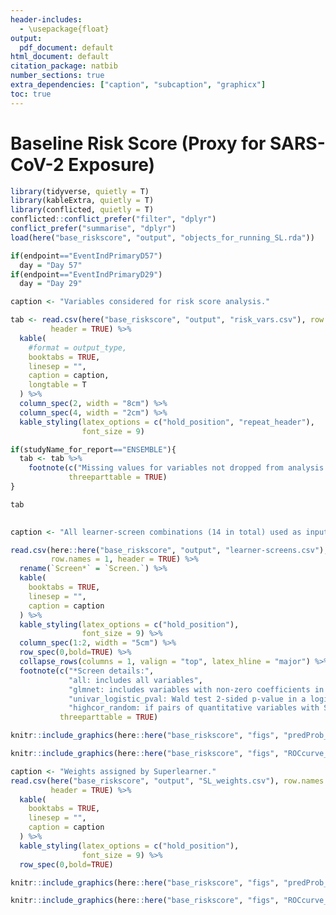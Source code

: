 ```yaml
---
header-includes:
  - \usepackage{float}
output:
  pdf_document: default
html_document: default
citation_package: natbib
number_sections: true
extra_dependencies: ["caption", "subcaption", "graphicx"]
toc: true
---
```


# Baseline Risk Score (Proxy for SARS-CoV-2 Exposure) {#baseline-riskscore}

```r
library(tidyverse, quietly = T)
library(kableExtra, quietly = T)
library(conflicted, quietly = T)
conflicted::conflict_prefer("filter", "dplyr")
conflict_prefer("summarise", "dplyr")
load(here("base_riskscore", "output", "objects_for_running_SL.rda"))

if(endpoint=="EventIndPrimaryD57")
  day = "Day 57"
if(endpoint=="EventIndPrimaryD29")
  day = "Day 29"

caption <- "Variables considered for risk score analysis."

tab <- read.csv(here("base_riskscore", "output", "risk_vars.csv"), row.names = 1,
         header = TRUE) %>%
  kable(
    #format = output_type,
    booktabs = TRUE,
    linesep = "",
    caption = caption,
    longtable = T
  ) %>%
  column_spec(2, width = "8cm") %>%
  column_spec(4, width = "2cm") %>%
  kable_styling(latex_options = c("hold_position", "repeat_header"),
                font_size = 9)

if(studyName_for_report=="ENSEMBLE"){
  tab <- tab %>% 
    footnote(c("Missing values for variables not dropped from analysis were imputed."),
             threeparttable = TRUE)
}

tab
  
```

\clearpage

```r
caption <- "All learner-screen combinations (14 in total) used as input to the Superlearner."

read.csv(here::here("base_riskscore", "output", "learner-screens.csv"),
         row.names = 1, header = TRUE) %>%
  rename(`Screen*` = `Screen.`) %>%
  kable(
    booktabs = TRUE,
    linesep = "",
    caption = caption
  ) %>%
  kable_styling(latex_options = c("hold_position"),
                font_size = 9) %>%
  column_spec(1:2, width = "5cm") %>%
  row_spec(0,bold=TRUE) %>%
  collapse_rows(columns = 1, valign = "top", latex_hline = "major") %>%
  footnote(c("*Screen details:",
             "all: includes all variables",
             "glmnet: includes variables with non-zero coefficients in the standard implementation of SL.glmnet that optimizes the lasso tuning parameter via cross-validation",
             "univar_logistic_pval: Wald test 2-sided p-value in a logistic regression model < 0.10",
             "highcor_random: if pairs of quantitative variables with Spearman rank correlation > 0.90, select one of the variables at random"),
           threeparttable = TRUE)

```

\begin{landscape}
\clearpage



```r
knitr::include_graphics(here::here("base_riskscore", "figs", "risk_placebo_cvaucs.png"))
```

\end{landscape}


```r
knitr::include_graphics(here::here("base_riskscore", "figs", "predProb_riskscore_plac.png"))
```

\clearpage


```r
knitr::include_graphics(here::here("base_riskscore", "figs", "ROCcurve_riskscore_plac.png"))
```

\clearpage

```r
caption <- "Weights assigned by Superlearner."
read.csv(here("base_riskscore", "output", "SL_weights.csv"), row.names = 1,
         header = TRUE) %>%
  kable(
    booktabs = TRUE,
    linesep = "",
    caption = caption
  ) %>%
  kable_styling(latex_options = c("hold_position"),
                font_size = 9) %>%
  row_spec(0,bold=TRUE)
```

\begin{landscape}
\clearpage

```r
caption <- "Predictors in learners assigned weight > 0.0 by Superlearner."

read.csv(here("base_riskscore", "output", "SL_all_models_with_predictors.csv"),
         row.names = 1, header = TRUE) %>%
  filter(Weight > 0.0) %>%
  mutate(across(.cols = everything(), ~gsub(" ", "", ., fixed = TRUE))) %>%
  mutate(across(.cols = everything(), ~na_if(., "NA"))) %>%
  select_if(~sum(!is.na(.)) > 0) %>%
  kable(
    longtable = T,
    booktabs = TRUE,
    linesep = "",
    caption = caption
  ) %>%
  kable_styling(latex_options = c("hold_position", "repeat_header"),
                font_size = 5) %>%
  row_spec(0,bold=TRUE)
```
\end{landscape}


```r
knitr::include_graphics(here::here("base_riskscore", "figs", "predProb_riskscore_vacc_onlySL.png"))
```

\clearpage


```r
knitr::include_graphics(here::here("base_riskscore", "figs", "ROCcurve_riskscore_vacc_onlySL.png"))
```
